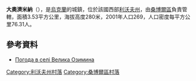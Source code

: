 {{coord|49|28|24|N|23|23|5|E|scale:100000|display=title}}

'''大奧濟米納'''（{{lang-uk|Велика Озимина}}），是[[烏克蘭|烏克蘭]]的城鎮，位於該國西部[[利沃夫州|利沃夫州]]，由[[桑博爾區|桑博爾區]]負責管轄，面積3.53平方公里，海拔高度280米，2001年人口269，人口密度每平方公里76.31人。

==參考資料==
* [http://weather.in.ua/ua/l'vovskaja/2792 Погода в селі Велика Озимина] {{Wayback|url=http://weather.in.ua/ua/l'vovskaja/2792 |date=20111221132023 }}

[[Category:利沃夫州村落|Category:利沃夫州村落]]
[[Category:桑博爾區村落|Category:桑博爾區村落]]


{{Lviv-geo-stub}}